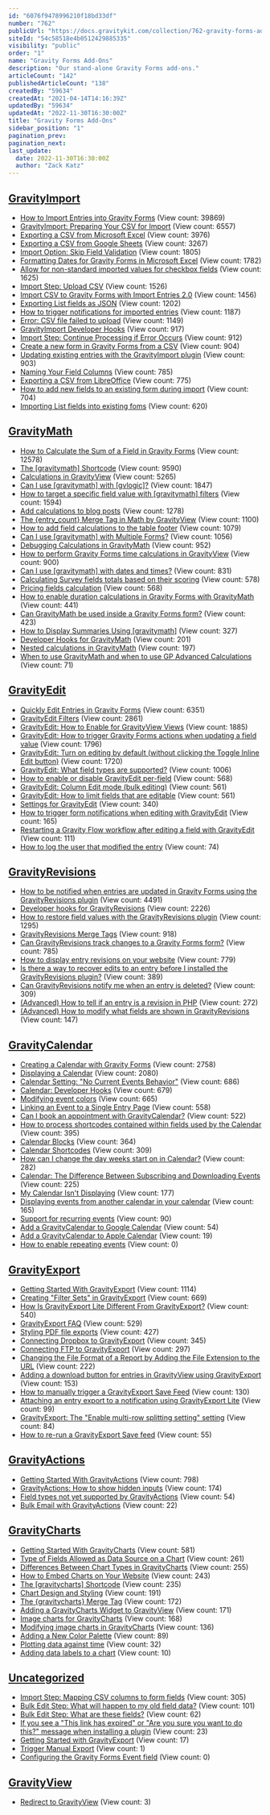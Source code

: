 ```yaml
---
id: "6076f9478996210f18bd33df"
number: "762"
publicUrl: "https://docs.gravitykit.com/collection/762-gravity-forms-add-ons"
siteId: "54c58518e4b0512429885335"
visibility: "public"
order: "1"
name: "Gravity Forms Add-Ons"
description: "Our stand-alone Gravity Forms add-ons."
articleCount: "142"
publishedArticleCount: "138"
createdBy: "59634"
createdAt: "2021-04-14T14:16:39Z"
updatedBy: "59634"
updatedAt: "2022-11-30T16:30:00Z"
title: "Gravity Forms Add-Ons"
sidebar_position: "1"
pagination_prev: 
pagination_next: 
last_update:
  date: 2022-11-30T16:30:00Z
  author: "Zack Katz"
---
```


## [GravityImport](../gravity-forms-add-ons/gravityimport/)

- [How to Import Entries into Gravity Forms](256-gravity-forms-import-entries) (View count: 39869)
- [GravityImport: Preparing Your CSV for Import](257-formatting-guide-csv-import) (View count: 6557)
- [Exporting a CSV from Microsoft Excel](258-exporting-a-csv-from-excel) (View count: 3976)
- [Exporting a CSV from Google Sheets](473-exporting-a-csv-from-google-sheets) (View count: 3267)
- [Import Option: Skip Field Validation](625-skip-field-validation) (View count: 1805)
- [Formatting Dates for Gravity Forms in Microsoft Excel](396-formatting-dates-for-gravity-forms-in-microsoft-excel) (View count: 1782)
- [Allow for non-standard imported values for checkbox fields](278-allow-for-non-standard-imported-values-for-checkbox-fields) (View count: 1625)
- [Import Step: Upload CSV](608-import-step-upload-csv) (View count: 1526)
- [Import CSV to Gravity Forms with Import Entries 2.0](531-import-csv-to-gravity-forms-with-import-entries-2-0) (View count: 1456)
- [Exporting List fields as JSON](615-exporting-and-importing-list-fields) (View count: 1202)
- [How to trigger notifications for imported entries](260-how-to-trigger-notifications-for-imported-entries) (View count: 1187)
- [Error: CSV file failed to upload](403-sorry-this-file-type-is-not-permitted-for-security-reasons) (View count: 1149)
- [GravityImport Developer Hooks](620-entry-importer-developer-hooks) (View count: 917)
- [Import Step: Continue Processing if Error Occurs](610-import-step-continue-processing-if-error-occurs) (View count: 912)
- [Create a new form in Gravity Forms from a CSV](605-create-new-gravity-form-csv) (View count: 904)
- [Updating existing entries with the GravityImport plugin](595-updating-existing-entries-import-entries) (View count: 903)
- [Naming Your Field Columns](274-naming-your-field-columns) (View count: 785)
- [Exporting a CSV from LibreOffice](474-exporting-a-csv-from-libreoffice) (View count: 775)
- [How to add new fields to an existing form during import](604-add-new-field-during-import) (View count: 704)
- [Importing List fields into existing foms](612-importing-list-fields) (View count: 620)


## [GravityMath](../gravity-forms-add-ons/gravitymath/)

- [How to Calculate the Sum of a Field in Gravity Forms](398-how-to-calculate-the-sum-of-a-field-in-gravity-forms) (View count: 12578)
- [The [gravitymath] Shortcode](295-math-shortcode) (View count: 9590)
- [Calculations in GravityView](371-calculations-in-gravityview) (View count: 5265)
- [Can I use [gravitymath] with [gvlogic]?](431-can-i-use-gvmath-with-gvlogic) (View count: 1847)
- [How to target a specific field value with [gravitymath] filters](580-how-to-target-a-specific-field-value-with-gvmath-filters) (View count: 1594)
- [Add calculations to blog posts](373-insert-calculations-into-post-content) (View count: 1278)
- [The {entry_count} Merge Tag in Math by GravityView](754-entry-count-merge-tag) (View count: 1100)
- [How to add field calculations to the table footer](750-how-to-add-field-calculations-to-the-table-footer) (View count: 1079)
- [Can I use [gravitymath] with Multiple Forms?](632-gvmath-with-multiple-forms) (View count: 1056)
- [Debugging Calculations in GravityM​ath](372-debugging-calculations) (View count: 952)
- [How to perform Gravity Forms time calculations in GravityView](756-gravity-forms-duration-calculations) (View count: 900)
- [Can I use [gravitymath] with dates and times?](633-gvmath-dates-and-times) (View count: 831)
- [Calculating Survey fields totals based on their scoring](758-calculating-survey-fields-totals-based-on-their-scoring) (View count: 578)
- [Pricing fields calculation](757-pricing-fields-calculation) (View count: 568)
- [How to enable duration calculations in Gravity Forms with GravityMath](755-time-calculations-in-gravity-forms) (View count: 441)
- [Can GravityMath be used inside a Gravity Forms form?](556-math-extension-gravity-forms) (View count: 423)
- [How to Display Summaries Using [gravitymath]](853-how-to-display-summaries-using-gvmath) (View count: 327)
- [Developer Hooks for GravityMath](749-developer-hooks-for-math-by-gravityview) (View count: 201)
- [Nested calculations in GravityMath](900-nested-calculations) (View count: 197)
- [When to use GravityMath and when to use GP Advanced Calculations](909-when-to-use-gravitymath-and-gp-advanced-calculations) (View count: 71)


## [GravityEdit](../gravity-forms-add-ons/gravityedit/)

- [Quickly Edit Entries in Gravity Forms](416-quickly-edit-entries-in-gravity-forms) (View count: 6351)
- [GravityEdit Filters](414-inline-edit-filters) (View count: 2861)
- [GravityEdit: How to Enable for GravityView Views](422-enable-inline-edit-for-gravityview) (View count: 1885)
- [GravityEdit: How to trigger Gravity Forms actions when updating a field value](502-inline-edit-gravity-forms-actions-on-update) (View count: 1796)
- [GravityEdit: Turn on editing by default (without clicking the Toggle Inline Edit button)](418-inline-edit-enable-editing) (View count: 1720)
- [GravityEdit: What field types are supported?](420-inline-edit-what-field-types-are-supported) (View count: 1006)
- [How to enable or disable GravityEdit per-field](826-how-to-enable-or-disable-gravityedit-per-field) (View count: 568)
- [GravityEdit: Column Edit mode (bulk editing)](721-inline-edit-column-edit-mode-bulk-editing) (View count: 561)
- [GravityEdit: How to limit fields that are editable](500-inline-edit-limit-editable-fields) (View count: 561)
- [Settings for GravityEdit](777-inline-edit-revisions) (View count: 340)
- [How to trigger form notifications when editing with GravityEdit](848-how-to-trigger-form-notifications-when-editing-with-gravityedit) (View count: 165)
- [Restarting a Gravity Flow workflow after editing a field with GravityEdit](886-restarting-a-gravity-flow-workflow-after-editing-a-field-with-gravityedit) (View count: 111)
- [How to log the user that modified the entry](864-how-to-log-the-user-that-modified-the-entry) (View count: 74)


## [GravityRevisions](../gravity-forms-add-ons/gravityrevisions/)

- [How to be notified when entries are updated in Gravity Forms using the GravityRevisions plugin](485-email-notify-entries-updated-gravity-forms) (View count: 4491)
- [Developer hooks for GravityRevisions](483-entry-revisions-hooks) (View count: 2226)
- [How to restore field values with the GravityRevisions plugin](479-gravity-foms-revert-changes-to-entry) (View count: 1295)
- [GravityRevisions Merge Tags](478-entry-revision-merge-tags) (View count: 918)
- [Can GravityRevisions track changes to a Gravity Forms form?](481-track-changes-to-a-gravity-forms-form) (View count: 785)
- [How to display entry revisions on your website](586-display-entry-revisions) (View count: 779)
- [Is there a way to recover edits to an entry before I installed the GravityRevisions plugin?](480-recover-gravity-forms-changes) (View count: 389)
- [Can GravityRevisions notify me when an entry is deleted?](641-entry-revisions-notifications-for-deleted-entries) (View count: 309)
- [(Advanced) How to tell if an entry is a revision in PHP](682-determine-if-entry-is-revision) (View count: 272)
- [(Advanced) How to modify what fields are shown in GravityRevisions](809-modify-what-fields-are-shown) (View count: 147)


## [GravityCalendar](../gravity-forms-add-ons/gravitycalendar/)

- [Creating a Calendar with Gravity Forms](650-creating-a-calendar) (View count: 2758)
- [Displaying a Calendar](651-displaying-a-calendar) (View count: 2080)
- [Calendar Setting: "No Current Events Behavior"](669-no-current-events) (View count: 686)
- [Calendar: Developer Hooks](812-calendar-developer-hooks) (View count: 679)
- [Modifying event colors](681-modifying-a-single-event) (View count: 665)
- [Linking an Event to a Single Entry Page](770-linking-an-event-to-a-single-entry-page) (View count: 558)
- [Can I book an appointment with GravityCalendar?](779-can-i-book-an-appointment-with-the-gravity-forms-calendar-extension) (View count: 522)
- [How to process shortcodes contained within fields used by the Calendar](738-how-to-process-shortcodes-contained-within-fields-used-by-the-calendar) (View count: 395)
- [Calendar Blocks](830-calendar-blocks) (View count: 364)
- [Calendar Shortcodes](831-calendar-shortcodes) (View count: 309)
- [How can I change the day weeks start on in Calendar?](814-calendar-week-start) (View count: 282)
- [Calendar: The Difference Between Subscribing and Downloading Events](829-subscribing-vs-downloading) (View count: 225)
- [My Calendar Isn't Displaying](823-my-calendar-isnt-displaying) (View count: 177)
- [Displaying events from another calendar in your calendar](899-displaying-events-from-another-calendar) (View count: 165)
- [Support for recurring events](885-support-for-recurring-events) (View count: 90)
- [Add a GravityCalendar to Google Calendar](923-add-a-gravitycalendar-to-google-calendar) (View count: 54)
- [Add a GravityCalendar to Apple Calendar](924-add-a-gravitycalendar-to-apple-calendar) (View count: 19)
- [How to enable repeating events](939-how-to-enable-repeating-events) (View count: 0)


## [GravityExport](../gravity-forms-add-ons/gravityexport/)

- [Getting Started With GravityExport](787-getting-started-with-gravityexport) (View count: 1114)
- [Creating "Filter Sets" in GravityExport](781-creating-filter-sets-in-gravityexport) (View count: 669)
- [How Is GravityExport Lite Different From GravityExport?](786-how-is-gravityexport-lite-different-from-gravityexport) (View count: 540)
- [GravityExport FAQ](785-gravityexport-faq) (View count: 529)
- [Styling PDF file exports](805-styling-pdf-files) (View count: 427)
- [Connecting Dropbox to GravityExport](778-connecting-dropbox-to-gravityexport) (View count: 345)
- [Connecting FTP to GravityExport](782-connecting-ftp-to-gravityexport) (View count: 297)
- [Changing the File Format of a Report by Adding the File Extension to the URL](780-change-the-file-format-by-adding-the-file-extension-to-the-url) (View count: 222)
- [Adding a download button for entries in GravityView using GravityExport](893-adding-a-download-button-for-entries-in-gravityview) (View count: 153)
- [How to manually trigger a GravityExport Save Feed](907-trigger-manual-export) (View count: 130)
- [Attaching an entry export to a notification using GravityExport Lite](888-attaching-an-entry-export-to-a-notification-using-gravityexport-lite) (View count: 99)
- [GravityExport: The "Enable multi-row splitting setting" setting](905-enable-multi-row-splitting-setting) (View count: 84)
- [How to re-run a GravityExport Save feed](908-reprocess-gravityexport-feed) (View count: 55)


## [GravityActions](../gravity-forms-add-ons/gravityactions/)

- [Getting Started With GravityActions](799-getting-started-with-gravityactions) (View count: 798)
- [GravityActions: How to show hidden inputs](811-gravityactions-show-hidden-inputs) (View count: 174)
- [Field types not yet supported by GravityActions](906-field-types-not-yet-supported-by-gravityactions) (View count: 54)
- [Bulk Email with GravityActions](935-bulk-email-gravity-forms-entries) (View count: 22)


## [GravityCharts](../gravity-forms-add-ons/gravitycharts/)

- [Getting Started With GravityCharts](841-getting-started-with-gravitycharts) (View count: 581)
- [Type of Fields Allowed as Data Source on a Chart](847-type-of-fields-allowed-as-data-source-on-a-chart) (View count: 261)
- [Differences Between Chart Types in GravityCharts](839-chart-types-in-gravitycharts) (View count: 255)
- [How to Embed Charts on Your Website](840-how-to-embed-charts-on-your-website) (View count: 243)
- [The [gravitycharts] Shortcode](850-gravitycharts-shortcode) (View count: 235)
- [Chart Design and Styling](842-chart-design-and-styling) (View count: 191)
- [The {gravitycharts} Merge Tag](857-gravitycharts-merge-tag) (View count: 172)
- [Adding a GravityCharts Widget to GravityView](843-adding-a-gravitycharts-widget-to-gravityview) (View count: 171)
- [Image charts for GravityCharts](854-image-charts) (View count: 168)
- [Modifying image charts in GravityCharts](855-customizing-image-charts) (View count: 136)
- [Adding a New Color Palette](844-adding-a-new-color-palette) (View count: 89)
- [Plotting data against time](929-plotting-data-against-time) (View count: 32)
- [Adding data labels to a chart](930-adding-labels-to-a-chart) (View count: 10)


## [Uncategorized](../gravity-forms-add-ons/uncategorized/)

- [Import Step: Mapping CSV columns to form fields](611-map-csv-to-form-fields) (View count: 305)
- [Bulk Edit Step: What will happen to my old field data?](802-bulk-edit-old-field-data) (View count: 101)
- [Bulk Edit Step: What are these fields?](801-bulk-edit-step-what-are-these-fields) (View count: 62)
- [If you see a "This link has expired" or "Are you sure you want to do this?" message when installing a plugin](800-message-when-uploading-plugin) (View count: 23)
- [Getting Started with GravityExport](813-getting-started-with-gravityexport) (View count: 17)
- [Trigger Manual Export](872-trigger-manual-export) (View count: 1)
- [Configuring the Gravity Forms Event field](938-configuring-the-gravity-forms-event-field) (View count: 0)


## [GravityView](../gravity-forms-add-ons/gravityview/)

- [Redirect to GravityView](797-redirect-to-gravityview) (View count: 3)


